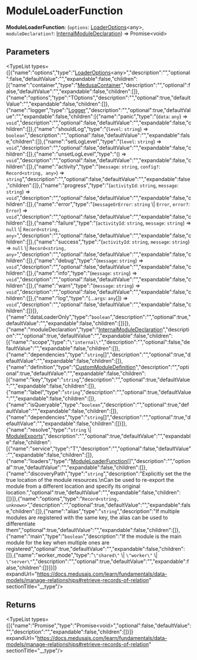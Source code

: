 
# ModuleLoaderFunction

 **ModuleLoaderFunction**: (`options`: [LoaderOptions](../types.ModulesSdkTypes.LoaderOptions/page.mdx)&#60;any&#62;, `moduleDeclaration?`: [InternalModuleDeclaration](../types.ModulesSdkTypes.InternalModuleDeclaration/page.mdx)) => Promise&#60;void&#62;

## Parameters

<TypeList types={[{"name":"options","type":"[LoaderOptions](../types.ModulesSdkTypes.LoaderOptions/page.mdx)&#60;any&#62;","description":"","optional":false,"defaultValue":"","expandable":false,"children":[{"name":"container","type":"[MedusaContainer](../../../CommonTypes/types/types.CommonTypes.MedusaContainer/page.mdx)","description":"","optional":false,"defaultValue":"","expandable":false,"children":[]},{"name":"options","type":"TOptions","description":"","optional":true,"defaultValue":"","expandable":false,"children":[]},{"name":"logger","type":"[Logger](../../../LoggerTypes/interfaces/types.LoggerTypes.Logger/page.mdx)","description":"","optional":true,"defaultValue":"","expandable":false,"children":[{"name":"panic","type":"(`data`: `any`) => `void`","description":"","optional":false,"defaultValue":"","expandable":false,"children":[]},{"name":"shouldLog","type":"(`level`: `string`) => `boolean`","description":"","optional":false,"defaultValue":"","expandable":false,"children":[]},{"name":"setLogLevel","type":"(`level`: `string`) => `void`","description":"","optional":false,"defaultValue":"","expandable":false,"children":[]},{"name":"unsetLogLevel","type":"() => `void`","description":"","optional":false,"defaultValue":"","expandable":false,"children":[]},{"name":"activity","type":"(`message`: `string`, `config?`: `Record<string, any>`) => `string`","description":"","optional":false,"defaultValue":"","expandable":false,"children":[]},{"name":"progress","type":"(`activityId`: `string`, `message`: `string`) => `void`","description":"","optional":false,"defaultValue":"","expandable":false,"children":[]},{"name":"error","type":"(`messageOrError`: `string` \\| `Error`, `error?`: `Error`) => `void`","description":"","optional":false,"defaultValue":"","expandable":false,"children":[]},{"name":"failure","type":"(`activityId`: `string`, `message`: `string`) => `null` \\| `Record<string, any>`","description":"","optional":false,"defaultValue":"","expandable":false,"children":[]},{"name":"success","type":"(`activityId`: `string`, `message`: `string`) => `null` \\| `Record<string, any>`","description":"","optional":false,"defaultValue":"","expandable":false,"children":[]},{"name":"debug","type":"(`message`: `string`) => `void`","description":"","optional":false,"defaultValue":"","expandable":false,"children":[]},{"name":"info","type":"(`message`: `string`) => `void`","description":"","optional":false,"defaultValue":"","expandable":false,"children":[]},{"name":"warn","type":"(`message`: `string`) => `void`","description":"","optional":false,"defaultValue":"","expandable":false,"children":[]},{"name":"log","type":"(...`args`: `any`[]) => `void`","description":"","optional":false,"defaultValue":"","expandable":false,"children":[]}]},{"name":"dataLoaderOnly","type":"`boolean`","description":"","optional":true,"defaultValue":"","expandable":false,"children":[]}]},{"name":"moduleDeclaration","type":"[InternalModuleDeclaration](../types.ModulesSdkTypes.InternalModuleDeclaration/page.mdx)","description":"","optional":true,"defaultValue":"","expandable":false,"children":[{"name":"scope","type":"`\"internal\"`","description":"","optional":false,"defaultValue":"","expandable":false,"children":[]},{"name":"dependencies","type":"`string`[]","description":"","optional":true,"defaultValue":"","expandable":false,"children":[]},{"name":"definition","type":"[CustomModuleDefinition](../types.ModulesSdkTypes.CustomModuleDefinition/page.mdx)","description":"","optional":true,"defaultValue":"","expandable":false,"children":[{"name":"key","type":"`string`","description":"","optional":true,"defaultValue":"","expandable":false,"children":[]},{"name":"label","type":"`string`","description":"","optional":true,"defaultValue":"","expandable":false,"children":[]},{"name":"isQueryable","type":"`boolean`","description":"","optional":true,"defaultValue":"","expandable":false,"children":[]},{"name":"dependencies","type":"`string`[]","description":"","optional":true,"defaultValue":"","expandable":false,"children":[]}]},{"name":"resolve","type":"`string` \\| [ModuleExports](../types.ModulesSdkTypes.ModuleExports/page.mdx)","description":"","optional":true,"defaultValue":"","expandable":false,"children":[{"name":"service","type":"T","description":"","optional":false,"defaultValue":"","expandable":false,"children":[]},{"name":"loaders","type":"[ModuleLoaderFunction](page.mdx)[]","description":"","optional":true,"defaultValue":"","expandable":false,"children":[]},{"name":"discoveryPath","type":"`string`","description":"Explicitly set the the true location of the module resources.\nCan be used to re-export the module from a different location and specify its original location.","optional":true,"defaultValue":"","expandable":false,"children":[]}]},{"name":"options","type":"`Record<string, unknown>`","description":"","optional":true,"defaultValue":"","expandable":false,"children":[]},{"name":"alias","type":"`string`","description":"If multiple modules are registered with the same key, the alias can be used to differentiate them","optional":true,"defaultValue":"","expandable":false,"children":[]},{"name":"main","type":"`boolean`","description":"If the module is the main module for the key when multiple ones are registered","optional":true,"defaultValue":"","expandable":false,"children":[]},{"name":"worker_mode","type":"`\"shared\"` \\| `\"worker\"` \\| `\"server\"`","description":"","optional":true,"defaultValue":"","expandable":false,"children":[]}]}]} expandUrl="https://docs.medusajs.com/learn/fundamentals/data-models/manage-relationships#retrieve-records-of-relation" sectionTitle="__type"/>

## Returns

<TypeList types={[{"name":"Promise","type":"Promise&#60;void&#62;","optional":false,"defaultValue":"","description":"","expandable":false,"children":[]}]} expandUrl="https://docs.medusajs.com/learn/fundamentals/data-models/manage-relationships#retrieve-records-of-relation" sectionTitle="__type"/>
